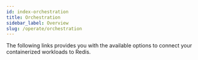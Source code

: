 ```yaml
---
id: index-orchestration
title: Orchestration
sidebar_label: Overview
slug: /operate/orchestration
---
```



The following links provides you with the available options to connect your containerized workloads to Redis.

<div class="row">
    <div class="col">
        <RedisCard
            title="Redis on Docker"
            description="How to Deploy and Run Redis in a Docker container"
            page="/operate/orchestration/docker"
            />
    </div>
    <div class="col">
        <RedisCard
            title="How to build and run a Node.js application using Nginx, Docker and Redis"
            description="Learn how to build a Node.js based app and run it using Nginx, Docker and Redis"
            page="/operate/docker/nodejs-nginx-redis"
            />
    </div>
   <div class="col">
        <RedisCard
            title="Redis on Kubernetes"
            description="Create Redis database on Kubernetes"
            page="/operate/orchestration/kubernetes"
            />
    </div>
   </div> 
  <div class="row">
     <div class="col">
        <RedisCard
            title="Kubernetes Operator: What It is and Why Should Your Really care About It"
            description="Learn about Kubernetes Operator and its benefits"
            page="/operate/orchestration/kubernetes-operator"
            />
    </div>
     
</div>
